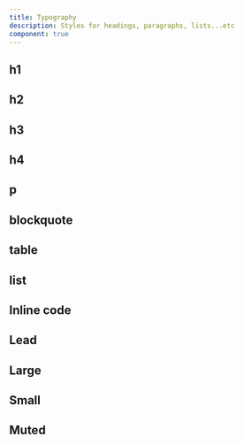 ```yaml
---
title: Typography
description: Styles for headings, paragraphs, lists...etc
component: true
---
```


<ComponentPreview
  name="typography-demo"
  description="A collection of typographic elements."
  className="[&_.preview]:!h-auto"
/>

## h1

<ComponentPreview name="typography-h1" />

## h2

<ComponentPreview name="typography-h2" />

## h3

<ComponentPreview name="typography-h3" />

## h4

<ComponentPreview name="typography-h4" />

## p

<ComponentPreview name="typography-p" />

## blockquote

<ComponentPreview name="typography-blockquote" />

## table

<ComponentPreview name="typography-table" />

## list

<ComponentPreview name="typography-list" />

## Inline code

<ComponentPreview name="typography-inline-code" />

## Lead

<ComponentPreview name="typography-lead" />

## Large

<ComponentPreview name="typography-large" />

## Small

<ComponentPreview name="typography-small" />

## Muted

<ComponentPreview name="typography-muted" />

